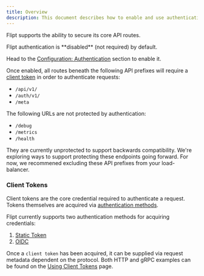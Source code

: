 ```yaml
---
title: Overview
description: This document describes how to enable and use authentication with Flipt.
---
```


Flipt supports the ability to secure its core API routes.

<Info>
Flipt authentication is **disabled** (not required) by default.

Head to the [Configuration: Authentication](/configuration/authentication) section to enable it.

</Info>

Once enabled, all routes beneath the following API prefixes will require a [client token](#client-tokens) in order to authenticate requests:

- `/api/v1/`
- `/auth/v1/`
- `/meta`

<Warning>
The following URLs are not protected by authentication:

- `/debug`
- `/metrics`
- `/health`

They are currently unprotected to support backwards compatibility.
We're exploring ways to support protecting these endpoints going forward.
For now, we recommened excluding these API prefixes from your load-balancer.

</Warning>

### Client Tokens

Client tokens are the core credential required to authenticate a request.
Tokens themselves are acquired via [authentication methods](/authentication/methods).

Flipt currently supports two authentication methods for acquiring credentials:

1. [Static Token](/authentication/methods/#static-token)
2. [OIDC](/authentication/methods/#oidc)

Once a `client token` has been acquired, it can be supplied via request metadata dependent on the protocol. Both HTTP and gRPC examples can be found on the [Using Client Tokens](/authentication/using-tokens) page.
